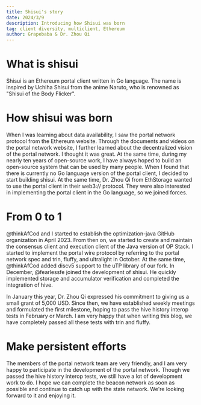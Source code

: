 ```yaml
---
title: Shisui's story
date: 2024/3/9
description: Introducing how Shisui was born
tag: client diversity, multiclient, Ethereum
author: Grapebaba & Dr. Zhou Qi
---
```


# What is shisui
Shisui is an Ethereum portal client written in Go language.
The name is inspired by Uchiha Shisui from the anime Naruto, who is renowned as "Shisui of the Body Flicker".

# How shisui was born
When I was learning about data availability, I saw the portal network protocol from the Ethereum website.
Through the documents and videos on the portal network website, I further learned about the decentralized vision of the portal network.
I thought it was great. At the same time, during my nearly ten years of open-source work, I have always hoped to build an open-source system that can be used by many people.
When I found that there is currently no Go language version of the portal client, I decided to start building shisui.
At the same time, Dr. Zhou Qi from EthStorage wanted to use the portal client in their web3:// protocol. They were also interested in implementing the portal client in the Go language, so we joined forces.

# From 0 to 1
@thinkAfCod and I started to establish the optimization-java GitHub organization in April 2023.
From then on, we started to create and maintain the consensus client and execution client of the Java version of OP Stack.
I started to implement the portal wire protocol by referring to the portal network spec and trin, fluffy, and ultralight in October.
At the same time, @thinkAfCod added discv5 support to the uTP library of our fork.
In December, @fearlessfe joined the development of shisui. He quickly implemented storage and accumulator verification and completed the integration of hive.

In January this year, Dr. Zhou Qi expressed his commitment to giving us a small grant of 5,000 USD.
Since then, we have established weekly meetings and formulated the first milestone, hoping to pass the hive history interop tests in February or March.
I am very happy that when writing this blog, we have completely passed all these tests with trin and fluffy.

# Make persistent efforts
The members of the portal network team are very friendly, and I am very happy to participate in the development of the portal network.
Though we passed the hive history interop tests, we still have a lot of development work to do.
I hope we can complete the beacon network as soon as possible and continue to catch up with the state network. We're looking forward to it and enjoying it.
